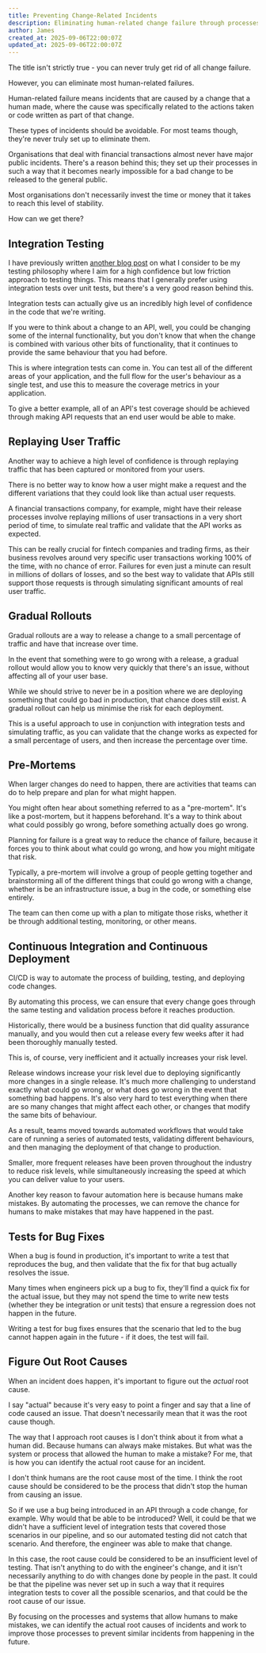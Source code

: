 ```yaml
---
title: Preventing Change-Related Incidents
description: Eliminating human-related change failure through processes and automation.
author: James
created_at: 2025-09-06T22:00:07Z
updated_at: 2025-09-06T22:00:07Z
---
```


The title isn't strictly true - you can never truly get rid of all change failure.

However, you can eliminate most human-related failures.

Human-related failure means incidents that are caused by a change that a human made, where the cause was specifically related to the actions taken or code written as part of that change.

These types of incidents should be avoidable. For most teams though, they're never truly set up to eliminate them.

Organisations that deal with financial transactions almost never have major public incidents. There's a reason behind this; they set up their processes in such a way that it becomes nearly impossible for a bad change to be released to the general public.

Most organisations don't necessarily invest the time or money that it takes to reach this level of stability.

How can we get there?

## Integration Testing

I have previously written [another blog post](/blog/my-testing-philosophy) on what I consider to be my testing philosophy where I aim for a high confidence but low friction approach to testing things. This means that I generally prefer using integration tests over unit tests, but there's a very good reason behind this.

Integration tests can actually give us an incredibly high level of confidence in the code that we're writing.

If you were to think about a change to an API, well, you could be changing some of the internal functionality, but you don't know that when the change is combined with various other bits of functionality, that it continues to provide the same behaviour that you had before.

This is where integration tests can come in. You can test all of the different areas of your application, and the full flow for the user's behaviour as a single test, and use this to measure the coverage metrics in your application.

To give a better example, all of an API's test coverage should be achieved through making API requests that an end user would be able to make.

## Replaying User Traffic

Another way to achieve a high level of confidence is through replaying traffic that has been captured or monitored from your users.

There is no better way to know how a user might make a request and the different variations that they could look like than actual user requests.

A financial transactions company, for example, might have their release processes involve replaying millions of user transactions in a very short period of time, to simulate real traffic and validate that the API works as expected.

This can be really crucial for fintech companies and trading firms, as their business revolves around very specific user transactions working 100% of the time, with no chance of error. Failures for even just a minute can result in millions of dollars of losses, and so the best way to validate that APIs still support those requests is through simulating significant amounts of real user traffic.

## Gradual Rollouts

Gradual rollouts are a way to release a change to a small percentage of traffic and have that increase over time.

In the event that something were to go wrong with a release, a gradual rollout would allow you to know very quickly that there's an issue, without affecting all of your user base.

While we should strive to never be in a position where we are deploying something that could go bad in production, that chance does still exist. A gradual rollout can help us minimise the risk for each deployment.

This is a useful approach to use in conjunction with integration tests and simulating traffic, as you can validate that the change works as expected for a small percentage of users, and then increase the percentage over time.

## Pre-Mortems

When larger changes do need to happen, there are activities that teams can do to help prepare and plan for what might happen.

You might often hear about something referred to as a "pre-mortem". It's like a post-mortem, but it happens beforehand. It's a way to think about what could possibly go wrong, before something actually does go wrong.

Planning for failure is a great way to reduce the chance of failure, because it forces you to think about what could go wrong, and how you might mitigate that risk.

Typically, a pre-mortem will involve a group of people getting together and brainstorming all of the different things that could go wrong with a change, whether is be an infrastructure issue, a bug in the code, or something else entirely.

The team can then come up with a plan to mitigate those risks, whether it be through additional testing, monitoring, or other means.

## Continuous Integration and Continuous Deployment

CI/CD is way to automate the process of building, testing, and deploying code changes.

By automating this process, we can ensure that every change goes through the same testing and validation process before it reaches production.

Historically, there would be a business function that did quality assurance manually, and you would then cut a release every few weeks after it had been thoroughly manually tested.

This is, of course, very inefficient and it actually increases your risk level.

Release windows increase your risk level due to deploying significantly more changes in a single release. It's much more challenging to understand exactly what could go wrong, or what does go wrong in the event that something bad happens. It's also very hard to test everything when there are so many changes that might affect each other, or changes that modify the same bits of behaviour.

As a result, teams moved towards automated workflows that would take care of running a series of automated tests, validating different behaviours, and then managing the deployment of that change to production.

Smaller, more frequent releases have been proven throughout the industry to reduce risk levels, while simultaneously increasing the speed at which you can deliver value to your users.

Another key reason to favour automation here is because humans make mistakes. By automating the processes, we can remove the chance for humans to make mistakes that may have happened in the past.

## Tests for Bug Fixes

When a bug is found in production, it's important to write a test that reproduces the bug, and then validate that the fix for that bug actually resolves the issue.

Many times when engineers pick up a bug to fix, they'll find a quick fix for the actual issue, but they may not spend the time to write new tests (whether they be integration or unit tests) that ensure a regression does not happen in the future.

Writing a test for bug fixes ensures that the scenario that led to the bug cannot happen again in the future - if it does, the test will fail.

## Figure Out Root Causes

When an incident does happen, it's important to figure out the _actual_ root cause.

I say "actual" because it's very easy to point a finger and say that a line of code caused an issue. That doesn't necessarily mean that it was the root cause though.

The way that I approach root causes is I don't think about it from what a human did. Because humans can always make mistakes. But what was the system or process that allowed the human to make a mistake? For me, that is how you can identify the actual root cause for an incident.

I don't think humans are the root cause most of the time. I think the root cause should be considered to be the process that didn't stop the human from causing an issue.

So if we use a bug being introduced in an API through a code change, for example. Why would that be able to be introduced? Well, it could be that we didn't have a sufficient level of integration tests that covered those scenarios in our pipeline, and so our automated testing did not catch that scenario. And therefore, the engineer was able to make that change.

In this case, the root cause could be considered to be an insufficient level of testing. That isn't anything to do with the engineer's change, and it isn't necessarily anything to do with changes done by people in the past. It could be that the pipeline was never set up in such a way that it requires integration tests to cover all the possible scenarios, and that could be the root cause of our issue.

By focusing on the processes and systems that allow humans to make mistakes, we can identify the actual root causes of incidents and work to improve those processes to prevent similar incidents from happening in the future.

